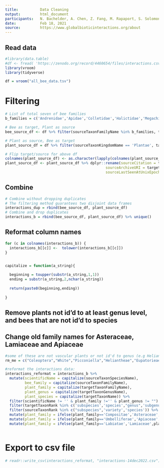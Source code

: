 ```yaml
---
title:          Data Cleaning
output:         html_document
participants:   N. Bachelder, A. Chen, Z. Fang, M. Rapaport, S. Solomon, C. Smith
date:           Feb 18, 2021
source:         https://www.globalbioticinteractions.org/about
---
```



## Read data
```r
#library(data.table)
#df <- fread( 'https://zenodo.org/record/4460654/files/interactions.csv.gz')
library(vroom)
library(tidyverse)

df = vroom("all_bee_data.tsv") 

```


# Filtering
```r
# List of total seven of bee families
b_families = c('Andrenidae','Apidae','Colletidae','Halictidae','Megachilidae','Melittidae','Stenotritidae')

# Bee as target, Plant as source
bee_source_df <- df %>% filter(sourceTaxonFamilyName %in% b_families, targetTaxonKingdomName == 'Plantae')

# Plant as source, Bee as target
plant_source_df = df %>% filter(sourceTaxonKingdomName == 'Plantae', targetTaxonFamilyName %in% b_families) 

# Flip target/source for above df
colnames(plant_source_df) <- as.character(lapply(colnames(plant_source_df), textclean::swap, pattern1 = 'source', pattern2 = 'target'))
plant_source_df <- plant_source_df %>% dplyr::rename(sourceCitation = targetCitation, sourceNamespace = targetNamespace, 
                                              sourceArchiveURI = targetArchiveURI, sourceDOI = targetDOI,
                                              sourceLastSeenAtUnixEpoch = targetLastSeenAtUnixEpoch)
```




## Combine
```r
# Combine without dropping duplicates
# The filtering method guarantees two disjoint data frames
interactions_dup = rbind(bee_source_df, plant_source_df) 
# Combine and drop duplicates
interactions_b = rbind(bee_source_df, plant_source_df) %>% unique()
```


## Reformat column names
```r
for (c in colnames(interactions_b)) {
  interactions_b[[c]] <-  tolower(interactions_b[[c]])
}


capitalize = function(a_string){
  
  beginning = toupper(substr(a_string,1,1))
  ending = substr(a_string,2,nchar(a_string))
  
  return(paste0(beginning,ending))
  
}


```




## Remove plants not id'd to at least genus level, and bees that are not id'd to species
## Change old family names for Asteraceae, Lamiaceae and Apiaceae
```r
#some of these are not vascular plants or not id'd to genus (e.g Heliantheae)
rm_me = c("Coleoptera","White","Picconiella","Heliantheae","Eupatorieae","Eremocarpus") #Eremocarpus is now split into 3 different genera

#reformat the interactions data:
interactions_reformat = interactions_b %>% 
  mutate(scientificName = capitalize(sourceTaxonSpeciesName), 
         bee_family = capitalize(sourceTaxonFamilyName),
         plant_family = capitalize(targetTaxonFamilyName), 
         plant_genus = capitalize(targetTaxonGenusName),
         plant_species = capitalize(targetTaxonName)) %>%
  filter(scientificName != '' & plant_family !='' & plant_genus != "") %>%
  filter(targetTaxonRank %in% c('subspecies','species',"genus",'subgenus','variety')) %>%
  filter(sourceTaxonRank %in% c("subspecies",'variety','species')) %>%
  mutate(plant_family = ifelse(plant_family=='Compositae','Asteraceae',plant_family)) %>%
  mutate(plant_family = ifelse(plant_family=='Umbelliferae','Apiaceae',plant_family)) %>%
  mutate(plant_family = ifelse(plant_family=='Labiatae','Lamiaceae',plant_family)) %>% filter(!plant_species %in% rm_me)



```


# Export to csv file
```r
# readr::write_csv(interactions_reformat, "interactions-14dec2022.csv")
```


